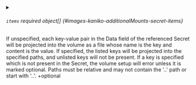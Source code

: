 

<PartialName />



<details className="config-field" data-expandable="true">
<summary>

###### `items` <span className="config-field-required" data-required="false">required</span> <span className="config-field-type">object[]</span> <span className="config-field-default"></span> <span className="config-field-enum"></span> {#images-kaniko-additionalMounts-secret-items}

If unspecified, each key-value pair in the Data field of the referenced
Secret will be projected into the volume as a file whose name is the
key and content is the value. If specified, the listed keys will be
projected into the specified paths, and unlisted keys will not be
present. If a key is specified which is not present in the Secret,
the volume setup will error unless it is marked optional. Paths must be
relative and may not contain the '..' path or start with '..'.
+optional

</summary>

<PartialItems />


</details>


<PartialDefaultMode />
